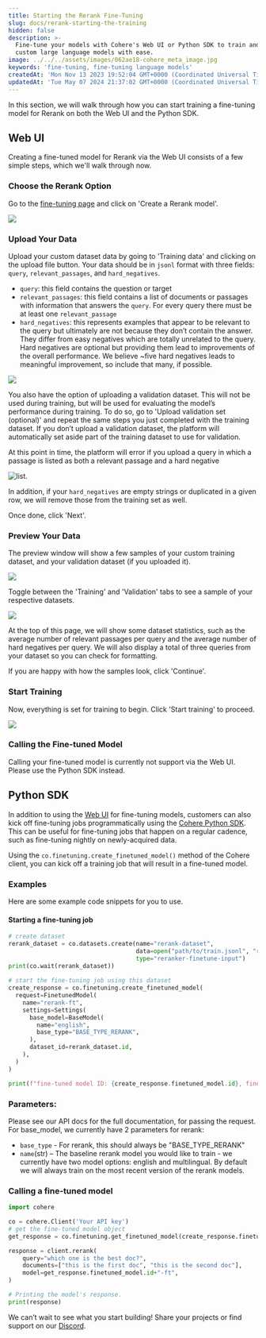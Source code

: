 ```yaml
---
title: Starting the Rerank Fine-Tuning
slug: docs/rerank-starting-the-training
hidden: false
description: >-
  Fine-tune your models with Cohere's Web UI or Python SDK to train and deploy
  custom large language models with ease.
image: ../../../assets/images/062ae18-cohere_meta_image.jpg
keywords: 'fine-tuning, fine-tuning language models'
createdAt: 'Mon Nov 13 2023 19:52:04 GMT+0000 (Coordinated Universal Time)'
updatedAt: 'Tue May 07 2024 21:37:02 GMT+0000 (Coordinated Universal Time)'
---
```

In this section, we will walk through how you can start training a fine-tuning model for Rerank on both the Web UI and  the Python SDK.

## Web UI

Creating a fine-tuned model for Rerank via the Web UI consists of a few simple steps, which we'll walk through now.

### Choose the Rerank Option

Go to the [fine-tuning page](http://dashboard.cohere.com/fine-tuning) and click on 'Create a Rerank model'.

<img src='../../../assets/images/465773a-image.png' />


### Upload Your Data

Upload your custom dataset data by going to 'Training data' and clicking on the upload file button. Your data should be in `jsonl` format with three fields: `query`, `relevant_passages`, and `hard_negatives`. 

- `query`: this field contains the question or target
- `relevant_passages`: this field contains a list of documents or passages with information that answers the `query`. For every query there must be at least one `relevant_passage`
- `hard_negatives`: this represents examples that appear to be relevant to the query but ultimately are not because they don’t contain the answer. They differ from easy negatives which are totally unrelated to the query. Hard negatives are optional but providing them lead to improvements of the overall performance. We believe ~five hard negatives leads to meaningful improvement, so include that many, if possible.

<img src='../../../assets/images/a98699a-rerank_create_custom_model_page.png' />


You also have the option of uploading a validation dataset. This will not be used during training, but will be used for evaluating the model’s performance during training. To do so, go to 'Upload validation set (optional)' and repeat the same steps you just completed with the training dataset. If you don’t upload a validation dataset, the platform will automatically set aside part of the training dataset to use for validation.

At this point in time, the platform will error if you upload a query in which a passage is listed as both a relevant passage and a hard negative

<Frame caption="In the image above, there is a row in the training file where the query `What can make Physics easy to learn?` has the string `How can you make physics easy to learn` in both the `relevant_passages` list and the `hard_negatives` list.">
<img src='../../../assets/images/4ca7ba9-rerank_3.png' alt='list.' />
</Frame>


In addition, if your `hard_negatives` are empty strings or duplicated in a given row, we will remove those from the training set as well. 

Once done, click 'Next'.

### Preview Your Data

The preview window will show a few samples of your custom training dataset, and your validation dataset (if you uploaded it).

<img src='../../../assets/images/6e3dd90-rerank_dataset_toggle.png' />


Toggle between the 'Training' and 'Validation' tabs to see a sample of your respective datasets. 

<img src='../../../assets/images/0604e15-rerank_4.png' />


At the top of this page, we will show some dataset statistics, such as the average number of relevant passages per query and the average number of hard negatives per query. We will also display a total of three queries from your dataset so you can check for formatting.

If you are happy with how the samples look, click 'Continue'.

### Start Training

Now, everything is set for training to begin. Click 'Start training' to proceed.

<img src='../../../assets/images/455c407-rerank_finetune_start.png' />


### Calling the Fine-tuned Model

Calling your fine-tuned model is currently not support via the Web UI. Please use the Python SDK instead.

## Python SDK

In addition to using the [Web UI](/docs/fine-tuning-with-the-web-ui) for fine-tuning models, customers can also kick off fine-tuning jobs programmatically using the [Cohere Python SDK](https://pypi.org/project/cohere/). This can be useful for fine-tuning jobs that happen on a regular cadence, such as fine-tuning nightly on newly-acquired data.

Using the `co.finetuning.create_finetuned_model()` method of the Cohere client, you can kick off a training job that will result in a fine-tuned model.

### Examples

Here are some example code snippets for you to use.

#### Starting a fine-tuning job

```python PYTHON
# create dataset
rerank_dataset = co.datasets.create(name="rerank-dataset",
                                    data=open("path/to/train.jsonl", "rb"),
                                    type="reranker-finetune-input")
print(co.wait(rerank_dataset))
                                              
# start the fine-tuning job using this dataset
create_response = co.finetuning.create_finetuned_model(
  request=FinetunedModel(
    name="rerank-ft",
    settings=Settings(
      base_model=BaseModel(
        name="english",
        base_type="BASE_TYPE_RERANK",
      ),
      dataset_id=rerank_dataset.id,
    ),
  )
)

print(f"fine-tuned model ID: {create_response.finetuned_model.id}, fine-tuned model status: {create_response.finetuned_model.status}")
```

### Parameters:

Please see our API docs for the full documentation, for passing the request. For base_model, we currently have 2 parameters for rerank:

- `base_type` -  For rerank, this should always be "BASE_TYPE_RERANK"
- `name`(str) – The baseline rerank model you would like to train - we currently have two model options: english and multilingual. By default we will always train on the most recent version of the rerank models.

### Calling a fine-tuned model

```python PYTHON
import cohere

co = cohere.Client('Your API key')
# get the fine-tuned model object
get_response = co.finetuning.get_finetuned_model(create_response.finetuned_model.id)

response = client.rerank(
    query="which one is the best doc?",
    documents=["this is the first doc", "this is the second doc"],
    model=get_response.finetuned_model.id+"-ft",
)

# Printing the model's response.
print(response)
```

We can’t wait to see what you start building! Share your projects or find support on our [Discord](https://discord.com/invite/co-mmunity).
